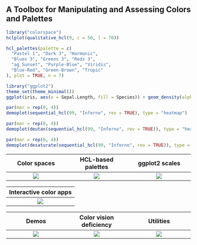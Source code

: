 ## A Toolbox for Manipulating and Assessing Colors and Palettes

```r
library("colorspace")
hclplot(qualitative_hcl(9, c = 50, l = 70))
```

```r
hcl_palettes(palette = c(
  "Pastel 1", "Dark 3", "Harmonic",
  "Blues 3", "Greens 3", "Reds 3",
  "ag_Sunset", "Purple-Blue", "Viridis",
  "Blue-Red", "Green-Brown", "Tropic"
), plot = TRUE, n = 7)
```

```r
library("ggplot2")
theme_set(theme_minimal())
ggplot(iris, aes(x = Sepal.Length, fill = Species)) + geom_density(alpha = 0.6) + scale_fill_discrete_qualitative()
```

```r
par(mar = rep(0, 4))
demoplot(sequential_hcl(99, "Inferno", rev = TRUE), type = "heatmap")
```
```r
par(mar = rep(0, 4))
demoplot(deutan(sequential_hcl(99, "Inferno", rev = TRUE)), type = "heatmap")
```

```r
par(mar = rep(0, 4))
demoplot(desaturate(sequential_hcl(99, "Inferno", rev = TRUE)), type = "heatmap")
```

| Color spaces                               | HCL-based palettes                          | ggplot2 scales                                |
|:------------------------------------------:|:-------------------------------------------:|:---------------------------------------------:|
| ![](index_files/figure-html/hcl-1.png)     | ![](index_files/figure-html/palettes-1.png) | ![](index_files/figure-html/ggplot2-1.png)    |

| Interactive color apps                         |
|:----------------------------------------------:|
| ![](articles/screenshots/choose_palette_1.png) |

| Demos                                      | Color vision deficiency                     | Utilities                                     |
|:------------------------------------------:|:-------------------------------------------:|:---------------------------------------------:|
| ![](index_files/figure-html/inferno-1.png) | ![](index_files/figure-html/deutan-1.png)   | ![](index_files/figure-html/desaturate-1.png) |

